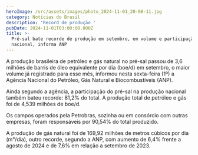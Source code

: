 ```yaml
---
heroImage: /src/assets/images/photo_2024-11-01_20-08-11.jpg
category: Notícias do Brasil
description: 'Record de produção '
pubDate: 2024-11-01T03:00:00.000Z
title: >-
  Pré-sal bate recorde de produção em setembro, em volume e participação
  nacional, informa ANP
---
```


A produção brasileira de petróleo e gás natural no pré-sal passou de 3,6 milhões de barris de óleo equivalente por dia (boe/d) em setembro, o maior volume já registrado para esse mês, informou nesta sexta-feira (1º) a Agência Nacional do Petróleo, Gás Natural e Biocombustíveis (ANP).

Ainda segundo a agência, a participação do pré-sal na produção nacional também bateu recorde: 81,2% do total. A produção total de petróleo e gás foi de 4,539 milhões de boe/d.

Os campos operados pela Petrobras, sozinha ou em consórcio com outras empresas, foram responsáveis por 90,54% do total produzido.

A produção de gás natural foi de 169,92 milhões de metros cúbicos por dia (m³/dia), outro recorde, segundo a ANP, com aumento de 6,4% frente a agosto de 2024 e de 7,6% em relação a setembro de 2023.

